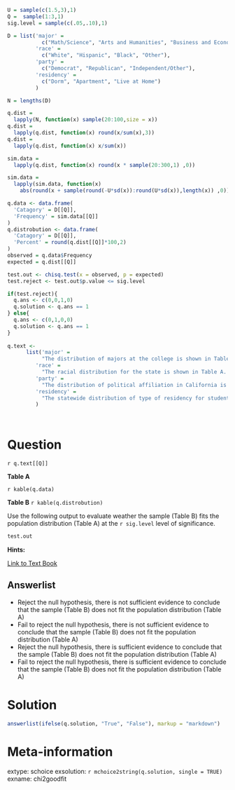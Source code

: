 ```r

U = sample(c(1.5,3),1)
Q =  sample(1:3,1)
sig.level = sample(c(.05,.10),1)

D = list('major' = 
           c("Math/Science", "Arts and Humanities", "Business and Economics", "Others"),
         'race' = 
           c("White", "Hispanic", "Black", "Other"),
         'party' = 
           c("Democrat", "Republican", "Independent/Other"),
         'residency' = 
           c("Dorm", "Apartment", "Live at Home")
         )

N = lengths(D)

q.dist = 
  lapply(N, function(x) sample(20:100,size = x))
q.dist = 
  lapply(q.dist, function(x) round(x/sum(x),3))
q.dist = 
  lapply(q.dist, function(x) x/sum(x))

sim.data =
  lapply(q.dist, function(x) round(x * sample(20:300,1) ,0))

sim.data =
  lapply(sim.data, function(x) 
    abs(round(x + sample(round(-U*sd(x)):round(U*sd(x)),length(x)) ,0)))

q.data <- data.frame(
  'Catagory' = D[[Q]],
  'Frequency' = sim.data[[Q]]
)
q.distrobution <- data.frame(
  'Catagory' = D[[Q]],
  'Percent' = round(q.dist[[Q]]*100,2)
)
observed = q.data$Frequency
expected = q.dist[[Q]]

test.out <- chisq.test(x = observed, p = expected)
test.reject <- test.out$p.value <= sig.level

if(test.reject){
  q.ans <- c(0,0,1,0)
  q.solution <- q.ans == 1
} else{
  q.ans <- c(0,1,0,0)
  q.solution <- q.ans == 1
}  
  
q.text <- 
      list('major' = 
           "The distribution of majors at the college is shown in Table A. Suppose a random sample of athletes from the college are surveyed. The Table B shows the results of the survey.",
         'race' = 
           "The racial distribution for the state is shown in Table A. You are interested in seeing if the distribution at your college fits the distribution of the state. The Table B shows the results of the survey of students from your college.",
         'party' = 
           "The distribution of political affiliation in California is shown in Table A. Suppose a random sample of Californians who own their own homes are surveyed. The Table B shows the results of the survey.",
         'residency' = 
           "The statewide distribution of type of residency for students is given in Table A. Suppose a random sample of students from your college are surveyed. The Table B shows the results of the survey."
         )




```


Question
========

`r q.text[[Q]]`

**Table A**

`r kable(q.data)`

**Table B**
`r kable(q.distrobution)`

Use the following output to evaluate weather the sample (Table B) fits the population distribution (Table A) at the `r sig.level` level of significance.

```r
test.out
```

**Hints:**

[Link to Text Book](https://stats.libretexts.org/Bookshelves/Applied_Statistics/Book%3A_Learning_Statistics_with_R_-_A_tutorial_for_Psychology_Students_and_other_Beginners_(Navarro)/12%3A_Categorical_Data_Analysis/12.01%3A_The_2_Goodness-of-fit_Test?contentOnly "LSR - 12.1: The χ2 Goodness-of-fit Test"){target="blank"}

Answerlist
----------
* Reject the null hypothesis, there is not sufficient evidence to conclude that the sample (Table B) does not fit the population distribution (Table A)
* Fail to reject the null hypothesis, there is not sufficient evidence to conclude that the sample (Table B) does not fit the population distribution (Table A)
* Reject the null hypothesis, there is sufficient evidence to conclude that the sample (Table B) does not fit the population distribution (Table A)
* Fail to reject the null hypothesis, there is sufficient evidence to conclude that the sample (Table B) does not fit the population distribution (Table A)

Solution
========

```r
answerlist(ifelse(q.solution, "True", "False"), markup = "markdown")
```

Meta-information
================
extype: schoice
exsolution: `r mchoice2string(q.solution, single = TRUE)`
exname: chi2goodfit


